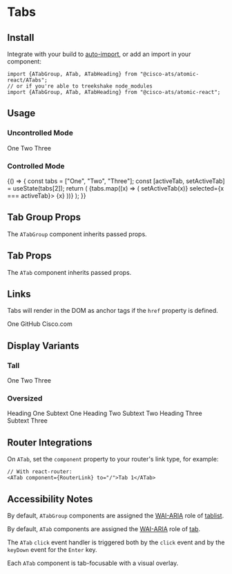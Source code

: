 

<Meta title="Components/Tabs" component={ATabGroup} />

# Tabs

## Install

Integrate with your build to [auto-import](?path=/docs/getting-started--page#integrating), or add an import in your component:

```
import {ATabGroup, ATab, ATabHeading} from "@cisco-ats/atomic-react/ATabs";
// or if you're able to treekshake node_modules
import {ATabGroup, ATab, ATabHeading} from "@cisco-ats/atomic-react";
```

## Usage

### Uncontrolled Mode

<Canvas>
  <Story name="usage-1">
    <ATabGroup>
      <ATab>One</ATab>
      <ATab>Two</ATab>
      <ATab selected>Three</ATab>
    </ATabGroup>
  </Story>
</Canvas>

### Controlled Mode

<Canvas>
  <Story name="usage-2">
    <YourComponent>
      {() => {
        const tabs = ["One", "Two", "Three"];
        const [activeTab, setActiveTab] = useState(tabs[2]);
        return (
          <ATabGroup>
            {tabs.map((x) => (
              <ATab
                key={x}
                tabKey={x}
                onClick={() => setActiveTab(x)}
                selected={x === activeTab}>
                {x}
              </ATab>
            ))}
          </ATabGroup>
        );
      }}
    </YourComponent>
  </Story>
</Canvas>

## Tab Group Props

The `ATabGroup` component inherits passed props.

<ArgsTable of={ATabGroup} />

## Tab Props

The `ATab` component inherits passed props.

<ArgsTable of={ATab} />

## Links

Tabs will render in the DOM as anchor tags if the `href` property is defined.

<Canvas>
  <Story name="links-1">
    <ATabGroup tall>
      <ATab selected>One</ATab>
      <ATab href="https://www.github.com">GitHub</ATab>
      <ATab href="https://www.cisco.com" target="_blank">
        Cisco.com
      </ATab>
    </ATabGroup>
  </Story>
</Canvas>

## Display Variants

### Tall

<Canvas>
  <Story name="variants-1">
    <ATabGroup tall>
      <ATab>One</ATab>
      <ATab selected>Two</ATab>
      <ATab>Three</ATab>
    </ATabGroup>
  </Story>
</Canvas>

### Oversized

<Canvas>
  <Story name="variants-2">
    <ATabGroup oversized>
      <ATab>
        <ATabHeading>Heading One</ATabHeading>
        Subtext One
      </ATab>
      <ATab>
        <ATabHeading>Heading Two</ATabHeading>
        Subtext Two
      </ATab>
      <ATab selected>
        <ATabHeading>Heading Three</ATabHeading>
        Subtext Three
      </ATab>
    </ATabGroup>
  </Story>
</Canvas>

## Router Integrations

On `ATab`, set the `component` property to your router's link type, for example:

```
// With react-router:
<ATab component={RouterLink} to="/">Tab 1</ATab>
```

## Accessibility Notes

By default, `ATabGroup` components are assigned the [WAI-ARIA](https://www.w3.org/WAI/standards-guidelines/aria/) role of [tablist](https://www.w3.org/TR/wai-aria/#tablist).

By default, `ATab` components are assigned the [WAI-ARIA](https://www.w3.org/WAI/standards-guidelines/aria/) role of [tab](https://www.w3.org/TR/wai-aria/#tab).

The `ATab` `click` event handler is triggered both by the `click` event and by the `keyDown` event for the `Enter` key.

Each `ATab` component is tab-focusable with a visual overlay.
